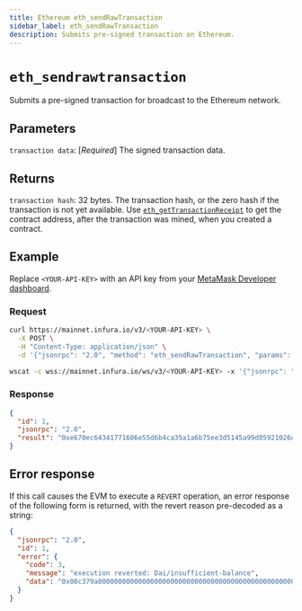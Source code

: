 ```yaml
---
title: Ethereum eth_sendRawTransaction
sidebar_label: eth_sendRawTransaction
description: Submits pre-signed transaction on Ethereum.
---
```



# `eth_sendrawtransaction`


Submits a pre-signed transaction for broadcast to the Ethereum network. 

## Parameters

`transaction data`: [_Required_] The signed transaction data.

## Returns

`transaction hash`: 32 bytes. The transaction hash, or the zero hash if the transaction is not yet available.
    Use [`eth_getTransactionReceipt`](./eth_gettransactionreceipt.mdx) to get the contract address, after
    the transaction was mined, when you created a contract.

## Example

Replace `<YOUR-API-KEY>` with an API key from your [MetaMask Developer dashboard](https://developer.metamask.io/).

### Request


<Tabs>
  <TabItem value="curl">

```bash
curl https://mainnet.infura.io/v3/<YOUR-API-KEY> \
  -X POST \
  -H "Content-Type: application/json" \
  -d '{"jsonrpc": "2.0", "method": "eth_sendRawTransaction", "params": ["0xf869018203e882520894f17f52151ebef6c7334fad080c5704d77216b732881bc16d674ec80000801ba02da1c48b670996dcb1f447ef9ef00b33033c48a4fe938f420bec3e56bfd24071a062e0aa78a81bf0290afbc3a9d8e9a068e6d74caa66c5e0fa8a46deaae96b0833"], "id": 1}'
```

  </TabItem>
  <TabItem value="WSS">

```bash
wscat -c wss://mainnet.infura.io/ws/v3/<YOUR-API-KEY> -x '{"jsonrpc": "2.0", "method": "eth_sendRawTransaction", "params": ["0xd46e8dd67c5d32be8d46e8dd67c5d32be8058bb8eb970870f072445675058bb8eb970870f072445675"], "id": 1}'
```

  </TabItem>
</Tabs>

### Response


<Tabs>
  <TabItem value="JSON">

```json
{
  "id": 1,
  "jsonrpc": "2.0",
  "result": "0xe670ec64341771606e55d6b4ca35a1a6b75ee3d5145a99d05921026d1527331"
}
```

  </TabItem>
</Tabs>

## Error response

If this call causes the EVM to execute a `REVERT` operation, an error response of the following form is returned, with the revert reason pre-decoded as a string:

```json
{
  "jsonrpc": "2.0",
  "id": 1,
  "error": {
    "code": 3,
    "message": "execution reverted: Dai/insufficient-balance",
    "data": "0x08c379a0000000000000000000000000000000000000000000000000000000000000002000000000000000000000000000000000000000000000000000000000000000184461692f696e73756666696369656e742d62616c616e63650000000000000000"
  }
}
```
